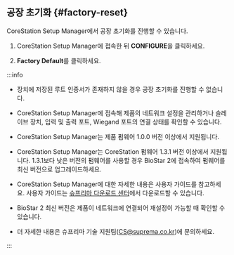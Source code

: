 ## 공장 초기화 {#factory-reset}

CoreStation Setup Manager에서 공장 초기화를 진행할 수 있습니다.

1. CoreStation Setup Manager에 접속한 뒤 **CONFIGURE**을 클릭하세요.

1. **Factory Default**를 클릭하세요.

:::info

* 장치에 저장된 루트 인증서가 존재하지 않을 경우 공장 초기화를 진행할 수 없습니다.

* CoreStation Setup Manager에 접속해 제품의 네트워크 설정을 관리하거나 슬레이브 장치, 입력 및 출력 포트, Wiegand 포트의 연결 상태를 확인할 수 있습니다.

<Include product='corestation_20'>

* CoreStation Setup Manager는 제품 펌웨어 1.0.0 버전 이상에서 지원됩니다.

</Include>

<Include product='corestation_40'>

* CoreStation Setup Manager는 CoreStation 펌웨어 1.3.1 버전 이상에서 지원됩니다. 1.3.1보다 낮은 버전의 펌웨어를 사용할 경우 BioStar 2에 접속하여 펌웨어를 최신 버전으로 업그레이드하세요.

</Include>

* CoreStation Setup Manager에 대한 자세한 내용은 사용자 가이드를 참고하세요. 사용자 가이드는 [슈프리마 다운로드 센터](https://download.supremainc.com)에서 다운로드할 수 있습니다.

* BioStar 2 최신 버전은 제품이 네트워크에 연결되어 재설정이 가능할 때 확인할 수 있습니다.

* 더 자세한 내용은 슈프리마 기술 지원팀(CS@suprema.co.kr)에 문의하세요.

:::